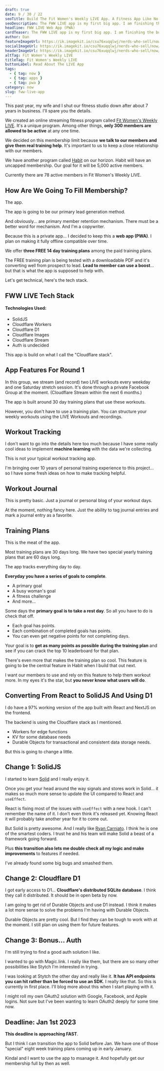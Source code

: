 ```yaml
---
draft: true
date: 9 / 30 / 22
seoTitle: Build The Fit Women's Weekly LIVE App. A Fitness App Like No Other
seoDescription: The FWW LIVE app is my first big app. I am finishing the build for this and it's a huge goal for our fitness business. Read about it.
headline: FWW LIVE Web App (PWA)
cardTeaser: The FWW LIVE app is my first big app. I am finishing the build for this and it's a huge goal for our fitness business. Read about it.
author: Dan
featureImageUrl: https://ik.imagekit.io/csu76xuqqlwj/nerds-who-sell/now/fww-live-now-feature_-WAjAZ0hg.jpg?ik-sdk-version=javascript-1.4.3
socialImageUrl: https://ik.imagekit.io/csu76xuqqlwj/nerds-who-sell/now/fww-live-now-social_Zhj5Z5pJw.jpg?ik-sdk-version=javascript-1.4.3
headerImageUrl: https://ik.imagekit.io/csu76xuqqlwj/nerds-who-sell/now/fww-live-post-header_jXwuZVowa.png?ik-sdk-version=javascript-1.4.3
altTag: Fit Women's Weekly LIVE
titleTag: Fit Women's Weekly LIVE
buttonLabel: Read About The LIVE App
tags:
  - { tag: now }
  - { tag: apps }
  - { tag: pwa }
category: now
slug: fww-live-app
---
```



This past year, my wife and I shut our fitness studio down after about 7 years in business. I'll spare you the details.

We created an online streaming fitness program called [Fit Women's Weekly LIVE](https://fitwomensweekly.com/fww-live/what-members-get). It's a unique program. Among other things, **only 300 members are allowed to be active** at any one time.

We decided on this membership limit because **we talk to our members and give them real training help**. It's important to us to keep a close relationship with our members.

We have another program called [Habit](https://fitwomensweekly.com/fww-habit/what-members-get) on our horizon. Habit will have an uncapped membership. Our goal for it will be 5,000 active members.

Currently there are 78 active members in Fit Women's Weekly LIVE.

## How Are We Going To Fill Membership?

The app.

The app is going to be our primary lead generation method.

And obviously... are primary member retention mechanism. There must be a better word for mechanism. And I'm a copywriter.

Because this is a private app... I decided to keep this a **web app (PWA)**. I plan on making it fully offline compatible over time.

We offer **three FREE 14 day training plans** among the paid training plans.

The FREE training plan is being tested with a downloadable PDF and it's converting well from prospect to lead. **Lead to member can use a boost**... but that is what the app is supposed to help with.

Let's get technical, here's the tech stack.

## FWW LIVE Tech Stack

#### Technologies Used:

- SolidJS
- Cloudflare Workers
- Cloudflare D1
- Cloudflare Images
- Cloudflare Stream
- Auth is undecided

This app is build on what I call the "Cloudflare stack".

## App Features For Round 1

In this group, we stream (and record) two LIVE workouts every weekday and one Saturday stretch session. It's done through a private Facebook Group at the moment. (Cloudflare Stream within the next 6 months.)

The app is built around 30 day training plans that use these workouts.

However, you don't have to use a training plan. You can structure your weekly workouts using the LIVE Workouts and recordings.

## Workout Tracking

I don't want to go into the details here too much because I have some really cool ideas to implement **machine learning** with the data we're collecting.

This is not your typical workout tracking app.

I'm bringing over 10 years of personal training experience to this project... so I have some fresh ideas on how to make tracking helpful.

## Workout Journal

This is pretty basic. Just a journal or personal blog of your workout days.

At the moment, nothing fancy here. Just the ability to tag journal entries and mark a journal entry as a favorite.

## Training Plans

This is the meat of the app.

Most training plans are 30 days long. We have two special yearly training plans that are 60 days long.

The app tracks everything day to day.

**Everyday you have a series of goals to complete**.

- A primary goal
- A busy woman's goal
- A fitness challenge
- And more...

Some days the **primary goal is to take a rest day**. So all you have to do is check that off.

- Each goal has points.
- Each combination of completed goals has points.
- You can even get negative points for not completing days.

Your goal is to **get as many points as possible during the training plan** and see if you can crack the top 10 leaderboard for that plan.

There's even more that makes the training plan so cool. This feature is going to be the central feature in Habit when I build that out next.

I want our members to use and rely on this feature to help them workout more. In my eyes it's the star, but **you never know what users will do**.

## Converting From React to SolidJS And Using D1

I do have a 97% working version of the app built with React and NextJS on the frontend.

The backend is using the Cloudflare stack as I mentioned.

- Workers for edge functions
- KV for some database needs
- Durable Objects for transactional and consistent data storage needs.

But this is going to change a little.

## Change 1: SolidJS

I started to learn [Solid](https://www.solidjs.com/) and I really enjoy it.

Once you get your head around the way signals and stores work in Solid... it makes so much more sense to update the UI compared to React and `useEffect`.

React is fixing most of the issues with `useEffect` with a new hook. I can't remember the name of it. I don't even think it's released yet. Knowing React it will probably take another year for it to come out.

But Solid is pretty awesome. And I really like [Ryan Carniato](https://twitter.com/RyanCarniato). I think he is one of the smartest coders. I trust he and his team will make Solid a beast of a framework going forward.

Plus **this transition also lets me double check all my logic and make improvements** to features if needed.

I've already found some big bugs and smashed them.

## Change 2: Cloudflare D1

I got early access to D1... **Cloudflare's distributed SQLite database**. I think they call it distributed. It should be in open beta by now.

I am going to get rid of Durable Objects and use D1 instead. I think it makes a lot more sense to solve the problems I'm having with Durable Objects.

Durable Objects are pretty cool. But I find they can be tough to work with at the moment. I still plan on using them for future features.

## Change 3: Bonus... Auth

I'm still trying to find a good auth solution I like.

I wanted to go with Magic.link. I really like them, but there are so many other possibilities like Stytch I'm interested in trying.

I was looking at Stytch the other day and really like it. **It has API endpoints you can hit rather than be forced to use an SDK**. I really like that. So this is currently in first place. I'll blog more about this when I start playing with it.

I might roll my own OAuth2 solution with Google, Facebook, and Apple logins. Not sure but I've been wanting to learn OAuth2 deeply for some time now.

## Deadline: Jan 1st 2023

**This deadline is approaching FAST**.

But I think I can transition the app to Solid before Jan. We have one of those "special" eight week training plans coming up in early January.

Kindal and I want to use the app to msanage it. And hopefully get our membership full by then as well.
